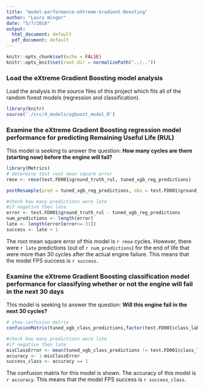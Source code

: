 ```yaml
---
title: "model-performance-eXtreme-Gradient-Boosting"
author: "Laura Winger"
date: "5/7/2018"
output:
  html_document: default
  pdf_document: default
---
```


```r
knitr::opts_chunk$set(echo = FALSE)
knitr::opts_knit$set(root.dir = normalizePath("../.."))
```

### Load the eXtreme Gradient Boosting model analysis

Load the analysis in the source files of this project which fits all of the random forest models (regression and classification).

```r
library(knitr)
source('./src/4_models/xgboost_model.R')
```



### Examine the eXtreme Gradient Boosting regression model performance for predicting Remaining Useful Life (RUL)

This model is seeking to answer the question: **How many cycles are there (starting now) before the engine will fail?**

```r
library(Metrics)
# determine test root mean square error
rmse <- rmse(test.FD001$ground_truth_rul, tuned_xgb_reg_predictions)

postResample(pred = tuned_xgb_reg_predictions, obs = test.FD001$ground_truth_rul)

#check how many predictions were late
#if negative then late
error <- test.FD001$ground_truth_rul - tuned_xgb_reg_predictions
num_predictions <- length(error)
late <- length(error[error<=-31])
success <- late < 1
```

The root mean square error of this model is `r rmse` cycles. However, there were `r late` predictions (out of `r num_predictions`) for the end of life that were more than 30 cycles after the actual engine failure. This means that the model FPS success is `r success`.



### Examine the eXtreme Gradient Boosting classification model performance for classifying whether or not the engine will fail in the next 30 days

This model is seeking to answer the question: **Will this engine fail in the next 30 cycles?**

```r

# show confusion matrix
confusionMatrix(tuned_xgb_class_predictions,factor(test.FD001$class_label))

#check how many predictions were late
#if negative then late
misClassError <- mean(tuned_xgb_class_predictions != test.FD001$class_label)
accuracy <- 1-misClassError
success_class <- accuracy == 1
```

The confusion matrix for this model is shown. The accuracy of this model is `r accuracy`. This means that the model FPS success is `r success_class`.
